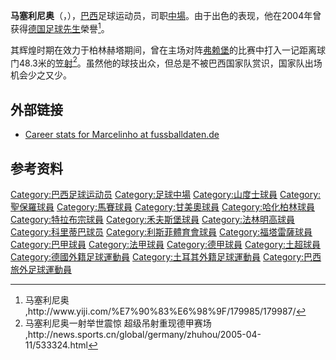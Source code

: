 {{noteta
|G1=德甲
|T=zh-hans:马塞利尼奥;zh-hk:馬些連奴;zh-tw:馬塞利尼奧;
|1=zh-hans:马塞利尼奥;zh-hk:馬些連奴;zh-tw:馬塞利尼奧;
|2=zh-hans:马塞罗;zh-hk:馬些路;zh-tw:馬塞羅;
|3=zh-hans:多斯;zh-hk:杜斯;zh-tw:多斯;
|4=zh-hans:桑托斯;zh-hk:山度士;zh-tw:桑托斯;
|5=zh-hans:格雷米奥;zh-hk:甘美奧;zh-tw:格雷米奧;
|6=zh-hans:弗拉门戈;zh-hk:法林明高;zh-tw:弗拉門戈;
}}
{{Football player infobox 
| playername = 马塞利尼奥<br />''Marcelinho''
| image = Marcelinho 2005.jpg
| fullname = 马塞罗·多斯·桑托斯<br />Marcelo dos Santos
| height = {{height|m=1.74}}
| dateofbirth = {{birth date and age|1975|5|17}}
| cityofbirth = [[大坎皮納|大坎皮納]]
| countryofbirth = [[巴西|巴西]]
| currentclub  = [[弗拉门戈体育俱乐部|弗拉门戈]]
| clubnumber = 11
| position = [[前腰|前腰]]、[[前锋_(足球)|前鋒]]
| youthyears = 
| youthclubs =
| years = 1994–95<br />1995–97<br />1997–00<br />2000–01<br />2000–01<br />2001–06<br />2006<br />2007–08<br />2008-
| clubs = [[桑托斯足球俱乐部|桑托斯]]<br />{{tsl|en|Rio Branco Esporte Clube||里奧布蘭科}}<br />[[圣保罗足球会|圣保罗]]<br />[[马赛足球俱乐部|马赛]]<br />[[格雷米奧|格雷米奧]]<br />[[柏林赫塔|柏林赫塔]]<br />[[特拉布宗體育|特拉布宗體育]]<br />[[禾夫斯堡足球會|沃尔夫斯堡]]<br /> [[弗拉门戈体育俱乐部|弗拉门戈]]
| caps(goals) = {{0}}{{0}}7 {{0}}(0)<br />{{0}}65 (18)<br />{{0}}61 (15)<br />{{0}}19 {{0}}(3)<br />{{0}}14 (11)<br />165 (65)<br />{{0}}17 {{0}}(2)<br /> {{0}}50 (12)<br /> {{0}}1 (0)
| nationalyears = 2001
| nationalteam = [[巴西国家足球队|巴西]]
| nationalcaps(goals) = {{0}}{{0}}5 {{0}}(1)
| pcupdate = 2008年8月17日
| ntupdate = 2006年8月21日
}}
'''马塞利尼奥'''（{{lang-pt|Marcelinho}}，{{bd|1975年|5月17日|||Marcelinho}}），[[巴西|巴西]]足球运动员，司职[[中場|中場]]。由于出色的表现，他在2004年曾获得[[德国足球先生|德国足球先生]]榮譽<ref>马塞利尼奥 ,http://www.yiji.com/%E7%90%83%E6%98%9F/179985/179987/{{dead link|date=2018年5月 |bot=InternetArchiveBot |fix-attempted=yes }}</ref>。

其辉煌时期在效力于柏林赫塔期间，曾在主场对阵[[弗赖堡|弗赖堡]]的比赛中打入一记距离球门48.3米的[[笠射|笠射]]<ref>马塞利尼奥一射举世震惊 超级吊射重现德甲赛场 ,http://news.sports.cn/global/germany/zhuhou/2005-04-11/533324.html{{dead link|date=2018年5月 |bot=InternetArchiveBot |fix-attempted=yes }}</ref>。虽然他的球技出众，但总是不被巴西国家队赏识，国家队出场机会少之又少。


== 外部链接 ==
* {{de icon}} [http://fussballdaten.de/spieler/marcelinho/ Career stats for Marcelinho at fussballdaten.de] {{Wayback|url=http://fussballdaten.de/spieler/marcelinho/ |date=20170329201104 }}


== 参考资料 ==
{{reflist}}

{{DEFAULTSORT:Marcelinho}}

[[Category:巴西足球运动员|Category:巴西足球运动员]]
[[Category:足球中場|Category:足球中場]]
[[Category:山度士球員|Category:山度士球員]]
[[Category:聖保羅球員|Category:聖保羅球員]]
[[Category:馬賽球員|Category:馬賽球員]]
[[Category:甘美奧球員|Category:甘美奧球員]]
[[Category:哈化柏林球員|Category:哈化柏林球員]]
[[Category:特拉布宗球員|Category:特拉布宗球員]]
[[Category:禾夫斯堡球員|Category:禾夫斯堡球員]]
[[Category:法林明高球員|Category:法林明高球員]]
[[Category:科里蒂巴球员|Category:科里蒂巴球员]]
[[Category:利斯菲體育會球員|Category:利斯菲體育會球員]]
[[Category:福塔雷薩球員|Category:福塔雷薩球員]]
[[Category:巴甲球員|Category:巴甲球員]]
[[Category:法甲球員|Category:法甲球員]]
[[Category:德甲球員|Category:德甲球員]]
[[Category:土超球員|Category:土超球員]]
[[Category:德國外籍足球運動員|Category:德國外籍足球運動員]]
[[Category:土耳其外籍足球運動員|Category:土耳其外籍足球運動員]]
[[Category:巴西旅外足球運動員|Category:巴西旅外足球運動員]]